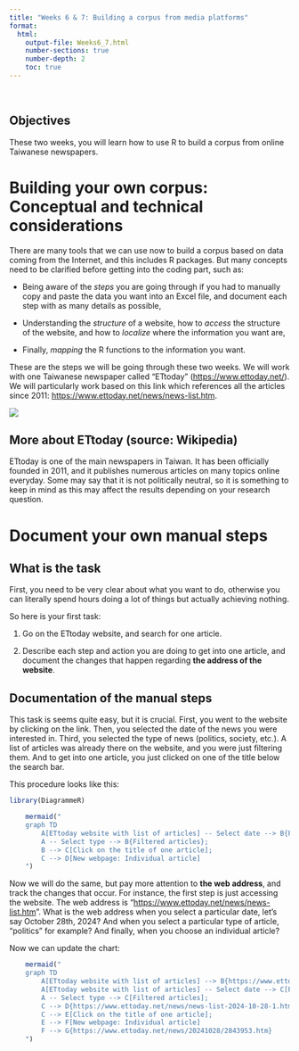 ```yaml
---
title: "Weeks 6 & 7: Building a corpus from media platforms"
format: 
  html:
    output-file: Weeks6_7.html
    number-sections: true
    number-depth: 2
    toc: true
---
```


```{=html}
<style>
hr.rounded {
  border-top: 1px solid #E5E4E2;
  border-radius: 5px;
}
</style>
```

<br>

::: {.callout-warning icon="false"}
## Objectives

These two weeks, you will learn how to use R to build a corpus from online Taiwanese newspapers.
:::

# Building your own corpus: Conceptual and technical considerations

There are many tools that we can use now to build a corpus based on data coming from the Internet, and this includes R packages. But many concepts need to be clarified before getting into the coding part, such as:

-   Being aware of the *steps* you are going through if you had to manually copy and paste the data you want into an Excel file, and document each step with as many details as possible,

-   Understanding the *structure* of a website, how to *access* the structure of the website, and how to *localize* where the information you want are,

-   Finally, *mapping* the R functions to the information you want.

These are the steps we will be going through these two weeks. We will work with one Taiwanese newspaper called "ETtoday" (<https://www.ettoday.net/>). We will particularly work based on this link which references all the articles since 2011: <https://www.ettoday.net/news/news-list.htm>.

![](assets/images/ETtoday_logo.png)

::: {.callout-warning icon="false"}
## More about ETtoday (source: Wikipedia)

ETtoday is one of the main newspapers in Taiwan. It has been officially founded in 2011, and it publishes numerous articles on many topics online everyday. Some may say that it is not politically neutral, so it is something to keep in mind as this may affect the results depending on your research question.
:::

# Document your own manual steps

## What is the task

First, you need to be very clear about what you want to do, otherwise you can literally spend hours doing a lot of things but actually achieving nothing.

So here is your first task:

1.  Go on the ETtoday website, and search for one article.

2.  Describe each step and action you are doing to get into one article, and document the changes that happen regarding **the address of the website**.

## Documentation of the manual steps

This task is seems quite easy, but it is crucial. First, you went to the website by clicking on the link. Then, you selected the date of the news you were interested in. Third, you selected the type of news (politics, society, etc.). A list of articles was already there on the website, and you were just filtering them. And to get into one article, you just clicked on one of the title below the search bar.

This procedure looks like this:

```r
library(DiagrammeR)
```

```r
    mermaid("
    graph TD
        A[ETtoday website with list of articles] -- Select date --> B{Filtered articles};
        A -- Select type --> B{Filtered articles};
        B --> C[Click on the title of one article];
        C --> D[New webpage: Individual article]
    ")
```

Now we will do the same, but pay more attention to **the web address**, and track the changes that occur. For instance, the first step is just accessing the website. The web address is "<https://www.ettoday.net/news/news-list.htm>".
What is the web address when you select a particular date, let's say October 28th, 2024? And when you select a particular type of article, "politics" for example? And finally, when you choose an individual article?

Now we can update the chart:
```r
    mermaid("
    graph TD
        A[ETtoday website with list of articles] --> B{https://www.ettoday.net/news/news-list.htm}
        A[ETtoday website with list of articles] -- Select date --> C[Filtered articles];
        A -- Select type --> C[Filtered articles];
        C --> D{https://www.ettoday.net/news/news-list-2024-10-28-1.htm} 
        C --> E[Click on the title of one article];
        E --> F[New webpage: Individual article]
        F --> G{https://www.ettoday.net/news/20241028/2843953.htm}
    ")


```
